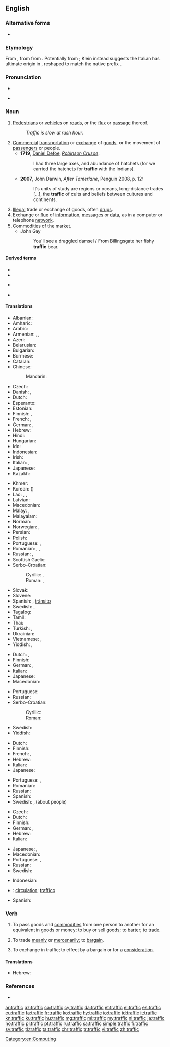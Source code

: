 ==English==
{{wikipedia}}

===Alternative forms===
* {{l|en|traffick}}

===Etymology===
From {{etyl|frm|en}} {{m|frm|trafique||traffic}}, from {{etyl|it|en}} {{m|it|traffico||traffic}} from {{etyl|it|en}} {{m|it|trafficare||to carry on trade}}. Potentially from {{etyl|VL.|en}} {{m|la|*transfricare||to rub across}}; Klein instead suggests the Italian has ultimate origin in {{etyl|ar|en}} {{m|ar|تفريق||distribution, dispersion|tr=tafrīq}}, reshaped to match the native prefix {{m|it|tra-||trans-}}.

===Pronunciation===
* {{audio|en-us-traffic.ogg|Audio (US)|lang=en}}

* {{rhymes|æfɪk|lang=en}}

===Noun===
{{en-noun|-}}

# [[pedestrian|Pedestrians]] or [[vehicle]]s on [[road]]s, or the [[flux]] or [[passage]] thereof.
#: ''Traffic is slow at rush hour.''
# [[commercial|Commercial]] [[transportation]] or [[exchange]] of [[goods]], or the movement of [[passenger]]s or people.
#* '''1719''', [[w:Daniel Defoe|Daniel Defoe]], ''[[w:Robinson Crusoe|Robinson Crusoe]]'':
#*: I had three large axes, and abundance of hatchets (for we carried the hatchets for '''traffic''' with the Indians).
#* '''2007''', John Darwin, ''After Tamerlane'', Penguin 2008, p. 12:
#*: It's units of study are regions or oceans, long-distance trades [...], the '''traffic''' of cults and beliefs between cultures and continents.
# [[illegal|Illegal]] trade or exchange of goods, often [[drug]]s.
# Exchange or [[flux]] of [[information]], [[message]]s or [[data]], as in a computer or telephone [[network]].
# Commodities of the market.
#* John Gay
#*: You'll see a draggled damsel / From Billingsgate her fishy '''traffic''' bear.

====Derived terms====
{{rel-top3|Terms derived from ''traffic'' (noun)}}
* {{l|en|air traffic}}
* {{l|en|go play in the traffic}}
{{rel-mid3}}
* {{l|en|traffic boy}}
{{rel-mid3}}
* {{l|en|traffic jam}}
{{rel-bottom}}

====Translations====
{{trans-top|pedestrians or vehicles on roads or on the air}}
* Albanian: {{t+|sq|trafik|m}}
* Amharic: {{t|am|ትራፊክ|sc=Ethi}}
* Arabic: {{t|ar|مُرُور|m}}
* Armenian: {{t|hy|երթեւեկություն|sc=Armn}}, {{t|hy|երթևեկություն}}, {{t|hy|երթևեկում}}
* Azeri: {{t|az|yol hərəkəti}}
* Belarusian: {{t|be|рух|m|sc=Cyrl}}
* Bulgarian: {{t+|bg|движе́ние|n|sc=Cyrl}}
* Burmese: {{t+|my|အသွားအလာ|sc=Mymr}}
* Catalan: {{t|ca|tràfic|m}}
* Chinese:
*: Mandarin: {{t+|cmn|交通|tr=jiāotōng|sc=Hani}}
* Czech: {{t+|cs|doprava|f}}
* Danish: {{t+|da|trafik}}, {{t|da|færdsel}}
* Dutch: {{t+|nl|verkeer|n}}
* Esperanto: {{t|eo|trafiko}}
* Estonian: {{t|et|liiklus}}
* Finnish: {{t+|fi|liikenne}}, {{t+|fi|lentoliikenne}}
* French: {{t+|fr|circulation|f}}, {{t+|fr|trafic|m}}
* German: {{t+|de|Verkehr|m}}, {{t+|de|Personenverkehr|m}}
* Hebrew: {{t+|he|תְּנוּעָה|f|tr=t'nu'á}}
* Hindi: {{t+|hi|यातायात|f|sc=Deva}}
* Hungarian: {{t+|hu|forgalom}}
* Ido: {{t+|io|trafiko}}
* Indonesian: {{t+|id|lalu lintas}}
* Irish: {{t|ga|trácht|m}}
* Italian: {{t+|it|traffico|m}}, {{t+|it|viabilità|f}}
* Japanese: {{t+|ja|交通|tr=こうつう, kōtsū|sc=Jpan}}
* Kazakh: {{t|kk|қозғалыс|sc=Cyrl}}
{{trans-mid}}
* Khmer: {{t+|km|ចរាចរ|tr=cɑɑraacɑɑ|sc=Khmr}}
* Korean: {{t+|ko|교통|sc=Kore}} ({{t+|ko|交通|sc=Kore}})
* Lao: {{t|lo|ການຈະລາຈອນ|sc=Laoo}}, {{t|lo|ການສັນຈອນ|sc=Laoo}}, {{t|lo|ຄົມມະນາຄົມ|sc=Laoo}}
* Latvian: {{t|lv|satiksme|f}}
* Macedonian: {{t|mk|соо́браќај|m}}
* Malay: {{t|ms|lalu lintas}}, {{t|ms|trafik}}
* Malayalam: {{t+|ml|ഗതാഗതം}}
* Norman: {{t|nrf|trafi|m}}
* Norwegian: {{t+|no|trafikk|m}}, {{t|no|ferdsel}}
* Persian: {{t+|fa|ترافیک|tr=terâfik|sc=fa-Arab}}
* Polish: {{t+|pl|ruch|m}}
* Portuguese: {{t+|pt|tráfego|m}}, {{t+|pt|trânsito|m}}
* Romanian: {{t+|ro|circulație|f}}, {{t+|ro|trafic|n}}, {{t|ro|circulație rutieră|f}}
* Russian: {{t+|ru|движе́ние|n}}, {{t+|ru|тра́фик|m}} {{qualifier|colloquial}}
* Scottish Gaelic: {{t|gd|trafaig|f}}
* Serbo-Croatian:
*: Cyrillic: {{t|sh|саобраћај|m}}, {{t|sh|промет|m}}
*: Roman: {{t+|sh|saobraćaj|m}}, {{t+|sh|promet|m}}
* Slovak: {{t+|sk|doprava|f}}
* Slovene: {{t|sl|promet|m}}
* Spanish: {{t+|es|tráfico|m}}, [[tránsito]] {{g|m}} {{qualifier|Latin America}}
* Swedish: {{t+|sv|trafik|c}}, {{t+|sv|samfärdsel|c}}
* Tagalog: {{t|tl|trapiko}}
* Tamil: {{t|ta|திரக்கு}}
* Thai: {{t|th|การจราจร|tr=gaan jàraajon|sc=Thai}}
* Turkish: {{t+|tr|trafik}}, {{t+|tr|seyrüsefer}}
* Ukrainian: {{t+|uk|рух|m|sc=Cyrl}}
* Vietnamese: {{t+|vi|giao thông|alt=sự giao thông}}, {{t+|vi|giao thông}}
* Yiddish: {{t|yi|אומגאַנג|m|sc=Hebr}}, {{t|yi|פֿאַרקער|m|sc=Hebr}}
{{trans-bottom}}

{{trans-top|commercial transportation or exchange of goods}}
* Dutch: {{t+|nl|handel|m}}, {{t+|nl|verkeer|n}}
* Finnish: {{t+|fi|kauppa}}
* German: {{t+|de|Verkehr|m}}, {{t|de|Warenverkehr|m}}
* Italian: {{t+|it|traffico|m}}
* Japanese: {{t+|ja|取引|tr=とりひき, torihiki|sc=Jpan}}
* Macedonian: {{t|mk|про́мет|m}}
{{trans-mid}}
* Portuguese: {{t+|pt|tráfego|m}}
* Russian: {{t+|ru|торго́вля|f}}
* Serbo-Croatian:
*: Cyrillic: {{t|sh|промет|m}}
*: Roman: {{t+|sh|promet|m}}
* Swedish: {{t+|sv|handel|c}}
* Yiddish: {{t|yi|פֿאַרקער|m|sc=Hebr}}
{{trans-bottom}}

{{trans-top|illegal trade or exchange of goods, often drugs}}
* Dutch: {{t|nl|zwarte handel|m}}
* Finnish: {{t|fi|mustapörssi}}
* French: {{t+|fr|traite|f}}, {{t+|fr|trafic|m}}
* Hebrew: {{t|he|סחר|m|tr=sákhar|sc=Hebr}}
* Italian: {{t+|it|tratta|f}}
* Japanese: {{t+|ja|取引|tr=とりひき, torihiki|sc=Jpan}}
{{trans-mid}}
* Portuguese: {{t+|pt|trata|f}}, {{t+|pt|tráfico|m}}
* Romanian: {{t+|ro|trafic|n}}
* Russian: {{t+|ru|торго́вля|f}}
* Spanish: {{t+|es|trata|f}}
* Swedish: {{t|sv|illegal handel|c}}, {{t+|sv|trafficking|c}} (about people)
{{trans-bottom}}

{{trans-top|exchange or flux of information, messages or data}}
* Czech: {{t+|cs|provoz|m}}
* Dutch: {{t+|nl|verkeer|n}}
* Finnish: {{t+|fi|tietoliikenne}}
* German: {{t+|de|Verkehr|m}}, {{t|de|Datenverkehr|m}}
* Hebrew: {{t|he|עומס|m|tr=ómes|sc=Hebr}}
* Italian: {{t+|it|traffico|m}}
{{trans-mid}}
* Japanese: {{t|ja|交信|tr=こうしん, kōshin|sc=Jpan}}, {{t+|ja|トラフィック|tr=torafikku|sc=Jpan}}
* Macedonian: {{t|mk|соо́браќај|m}}
* Portuguese: {{t+|pt|tráfego|m}}, {{t+|pt|trânsito|m}}
* Russian: {{t+|ru|тра́фик|m}}
* Swedish: {{t+|sv|trafik|c}}
{{trans-bottom}}

{{checktrans-top}}
* Indonesian: {{t-check|id|lalu-lintas}}
* {{ttbc|ia}}: [[circulation]]; [[traffico]]
* Spanish: {{t-check|es|tráfico|m}}
{{trans-bottom}}

===Verb===
{{en-verb|traffick}}

# {{lb|en|intransitive}} To pass goods and [[commodity|commodities]] from one person to another for an equivalent in goods or money; to buy or sell goods; to [[barter]]; to [[trade]].
# {{lb|en|intransitive}} To trade [[meanly]] or [[mercenarily]]; to [[bargain]].
# {{lb|en|transitive}} To exchange in traffic; to effect by a bargain or for a [[consideration]].

====Translations====
{{trans-top|To pass goods and commodities from one person to another for an equivalent in goods or money}}
* Hebrew: {{t|he|סחר|tr=sakhár|sc=Hebr}}
{{trans-mid}}
{{trans-bottom}}

{{trans-top|To trade meanly or mercenarily;}}
{{trans-mid}}
{{trans-bottom}}

{{trans-top|To exchange in traffic; to effect by a bargain or for a consideration}}
{{trans-mid}}
{{trans-bottom}}

===References===
* {{R:Webster 1913}}

[[Category:en:Computing]]

[[ar:traffic]]
[[az:traffic]]
[[ca:traffic]]
[[cy:traffic]]
[[da:traffic]]
[[et:traffic]]
[[el:traffic]]
[[es:traffic]]
[[eu:traffic]]
[[fa:traffic]]
[[fr:traffic]]
[[ko:traffic]]
[[hy:traffic]]
[[io:traffic]]
[[id:traffic]]
[[it:traffic]]
[[kn:traffic]]
[[ku:traffic]]
[[hu:traffic]]
[[mg:traffic]]
[[ml:traffic]]
[[my:traffic]]
[[nl:traffic]]
[[ja:traffic]]
[[no:traffic]]
[[pl:traffic]]
[[pt:traffic]]
[[ru:traffic]]
[[sa:traffic]]
[[simple:traffic]]
[[fi:traffic]]
[[sv:traffic]]
[[tl:traffic]]
[[ta:traffic]]
[[chr:traffic]]
[[tr:traffic]]
[[vi:traffic]]
[[zh:traffic]]